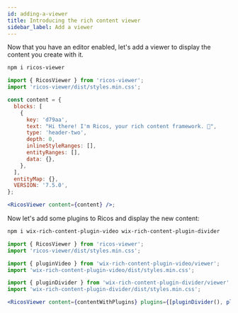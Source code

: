 ```yaml
---
id: adding-a-viewer
title: Introducing the rich content viewer
sidebar_label: Add a viewer
---
```



Now that you have an editor enabled, let's add a viewer to display the content you create with it.

```bash
npm i ricos-viewer
```

```jsx
import { RicosViewer } from 'ricos-viewer';
import 'ricos-viewer/dist/styles.min.css';

const content = {
  blocks: [
    {
      key: 'd79aa',
      text: "Hi there! I'm Ricos, your rich content framework. 👾",
      type: 'header-two',
      depth: 0,
      inlineStyleRanges: [],
      entityRanges: [],
      data: {},
    },
  ],
  entityMap: {},
  VERSION: '7.5.0',
};

<RicosViewer content={content} />;
```

<div className="card">
  <RicosViewer content={content} />
</div>

Now let's add some plugins to Ricos and display the new content:
```bash
npm i wix-rich-content-plugin-video wix-rich-content-plugin-divider
```

```jsx
import { RicosViewer } from 'ricos-viewer';
import 'ricos-viewer/dist/styles.min.css';

import { pluginVideo } from 'wix-rich-content-plugin-video/viewer';
import 'wix-rich-content-plugin-video/dist/styles.min.css';

import { pluginDivider } from 'wix-rich-content-plugin-divider/viewer';
import 'wix-rich-content-plugin-divider/dist/styles.min.css';

<RicosViewer content={contentWithPlugins} plugins={[pluginDivider(), pluginVideo()]} />;
```

<div className="card">
  <RicosViewer content={contentWithPlugins} plugins={[pluginDivider(), pluginVideo()]} />
</div>
